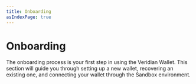 ```yaml
---
title: Onboarding
asIndexPage: true
---
```


# Onboarding

The onboarding process is your first step in using the Veridian Wallet. This section will guide you through setting up a new wallet, recovering an existing one, and connecting your wallet through the Sandbox environment.
